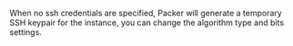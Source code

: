 <!-- Code generated from the comments of the SSHTemporaryKeyPair struct in helper/communicator/config.go; DO NOT EDIT MANUALLY -->

When no ssh credentials are specified, Packer will generate a temporary SSH
keypair for the instance, you can change the algorithm type and bits
settings.
